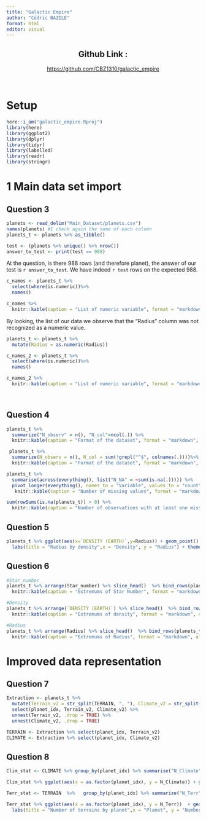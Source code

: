 ```yaml
---
title: "Galactic Empire"
author: "Cédric BAZILE"
format: html
editor: visual
---
```


<center>

## Github Link : 

<https://github.com/CBZ1310/galactic_empire>

</center>

<br>

# Setup

```r
here::i_am("galactic_empire.Rproj")
library(here)
library(ggplot2)
library(dplyr)
library(tidyr)
library(labelled)
library(readr)
library(stringr)
```

# 1 Main data set import

## Question 3

```r
planets <- read_delim("Main_Dataset/planets.csv")
names(planets) #I check again the name of each column
planets_t <- planets %>% as_tibble()
```

```r
test <- (planets %>% unique() %>% nrow())
answer_to_test <- print(test == 988)
```

At the question, is there 988 rows (and therefore planet), the answer of our test is `r answer_to_test`. We have indeed `r test` rows on the expected 988.

```r
c_names <- planets_t %>%  
  select(where(is.numeric))%>%
  names()  

c_names %>%   
  knitr::kable(caption = "List of numeric variable", format = "markdown", align = 'c') 
```

By looking, the list of our data we observe that the "Radius" column was not recognized as a numeric value.

```r
planets_t <- planets_t %>%
  mutate(Radius = as.numeric(Radius))

c_names_2 <- planets_t %>%  
  select(where(is.numeric))%>%
  names()  

c_names_2 %>%   
  knitr::kable(caption = "List of numeric variable", format = "markdown", align = 'c') 
```

<br>

## Question 4

```r
planets_t %>% 
  summarize("N_observ" = n(), "N_col"=ncol(.)) %>% 
  knitr::kable(caption = "Format of the dataset", format = "markdown", align = 'c') 


```

```r
 planets_t %>%
  summarize(N_observ = n(), N_col = sum(!grepl("^$", colnames(.))))%>% 
  knitr::kable(caption = "Format of the dataset", format = "markdown", align = 'c') 

```

```r
planets_t %>%
  summarise(across(everything(), list("N_NA" = ~sum(is.na(.))))) %>% 
  pivot_longer(everything(), names_to = "Variable", values_to = "count") %>% 
   knitr::kable(caption = "Number of missing values", format = "markdown", align = 'c') 
```

```r
sum(rowSums(is.na(planets_t)) > 0) %>%
  knitr::kable(caption = "Number of observations with at least one missing value", format = "markdown", align = 'c') 

```

## Question 5

```r
planets_t %>% ggplot(aes(x=`DENSITY (EARTH)`,y=Radius)) + geom_point() +
  labs(title = "Radius by density",x = "Density", y = "Radius") + theme_dark()
```

## Question 6

```r
#Star_number
planets_t %>% arrange(Star_number) %>% slice_head()  %>% bind_rows(planets_t %>% arrange(desc(Star_number)) %>% slice_head()) %>% select(PLANET, Star_number) %>% 
  knitr::kable(caption = "Extremums of Star Number", format = "markdown", align = 'c') 

#Density
planets_t %>% arrange(`DENSITY (EARTH)`) %>% slice_head()  %>% bind_rows(planets_t %>% arrange(desc(`DENSITY (EARTH)`)) %>% slice_head()) %>% select(PLANET, `DENSITY (EARTH)`) %>% 
  knitr::kable(caption = "Extremums of density", format = "markdown", align = 'c') 

#Radius
planets_t %>% arrange(Radius) %>% slice_head()  %>% bind_rows(planets_t %>% arrange(desc(Radius)) %>% slice_head()) %>% select(PLANET, Radius) %>% 
  knitr::kable(caption = "Extremums of Radius", format = "markdown", align = 'c') 
```

# Improved data representation

## Question 7

```r
Extraction <- planets_t %>%
  mutate(Terrain_v2 = str_split(TERRAIN, ", "), Climate_v2 = str_split(CLIMATE, ", ")) %>%
  select(planet_idx, Terrain_v2, Climate_v2) %>%
  unnest(Terrain_v2, .drop = TRUE) %>%
  unnest(Climate_v2, .drop = TRUE)

TERRAIN <- Extraction %>% select(planet_idx, Terrain_v2)
CLIMATE <- Extraction %>% select(planet_idx, Climate_v2)
```

## Question 8

```r
Clim_stat <- CLIMATE %>% group_by(planet_idx) %>% summarise("N_Climate" = n(), .groups = 'drop')

Clim_stat %>% ggplot(aes(x = as.factor(planet_idx), y = N_Climate)) + geom_col() + labs(title = "Number of Climates by Planet", x = "Planet", y = "Number of Climates") + theme_classic() 

Terr_stat <- TERRAIN  %>%   group_by(planet_idx) %>% summarize("N_Terr" = n(), .groups = 'drop')

Terr_stat %>% ggplot(aes(x = as.factor(planet_idx), y = N_Terr))  + geom_col() +
  labs(title = "Number of terrains by planet",x = "Planet", y = "Number of Climats") + theme_classic() 

```
